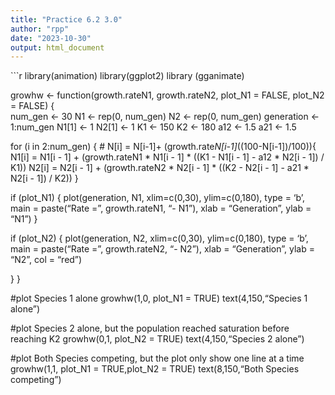 ```yaml
---
title: "Practice 6.2 3.0"
author: "rpp"
date: "2023-10-30"
output: html_document
---
```


```r
library(animation)
library(ggplot2)
library (gganimate)


growhw <- function(growth.rateN1, growth.rateN2, plot_N1 = FALSE, plot_N2 = FALSE) {  
  num_gen <- 30
  N1 <- rep(0, num_gen)
  N2 <- rep(0, num_gen)
  generation <- 1:num_gen
  N1[1] <- 1
  N2[1] <- 1
  K1 <- 150
  K2 <- 180
  a12 <- 1.5
  a21 <- 1.5
  
  for (i in 2:num_gen) {
    # N[i]  = N[i-1]+ (growth.rate*N[i-1]*((100-N[i-1])/100)){
    N1[i] = N1[i - 1] + (growth.rateN1 * N1[i - 1] * ((K1 - N1[i - 1] - a12 * N2[i - 1]) / K1))
    N2[i] = N2[i - 1] + (growth.rateN2 * N2[i - 1] * ((K2 - N2[i - 1] - a21 * N2[i - 1]) / K2))
  }
  
  
  if (plot_N1) {
    plot(generation, N1, xlim=c(0,30), ylim=c(0,180), type = 'b', 
         main = paste("Rate =", growth.rateN1, "- N1"), xlab = "Generation", ylab = "N1")
  }
  
  if (plot_N2) {
    plot(generation, N2, xlim=c(0,30), ylim=c(0,180), type = 'b', 
         main = paste("Rate =", growth.rateN2, "- N2"), xlab = "Generation", ylab = "N2", col = "red")

    
  }
}



#plot Species 1 alone
growhw(1,0, plot_N1 = TRUE)
text(4,150,"Species 1 alone")

#plot Species 2 alone, but the population reached saturation before reaching K2
growhw(0,1, plot_N2 = TRUE)
text(4,150,"Species 2 alone")

#plot Both Species competing, but the plot only show one line at a time
growhw(1,1, plot_N1 = TRUE,plot_N2 = TRUE)
text(8,150,"Both Species competing")
